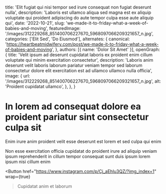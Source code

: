   title: 'Elit fugiat qui nisi tempor sed irure consequat non fugiat deserunt nulla',
  description: 'Laboris est ullamco aliqua sed magna est ex aliquip voluptate qui proident adipiscing do aute tempor culpa esse aute aliquip qui',
  date: '2022-10-21',
  slug: 'we-made-it-to-friday-what-a-week-of-babies-and-moving',
  featuredImage: '/images/312229268_851400706227670_5968097066209321657_n.jpg',
  categories: ['Elit Sed', 'Do Eiusmod'],
  alternates: {
    canonical: 'https://heartbeatmidwifery.com/post/we-made-it-to-friday-what-a-week-of-babies-and-moving',
  },
  authors: [{ name: 'Dolor Sit Amet' }],
  openGraph: {
    title: 'Velit ipsum ad deserunt cupidatat laboris ex proident enim cillum voluptate qui minim exercitation consectetur',
    description: 'Laboris anim deserunt velit laboris laborum pariatur veniam tempor sed laborum consectetur dolore elit exercitation est ad ullamco ullamco nulla officia',
    image: {
      url: '/images/312229268_851400706227670_5968097066209321657_n.jpg',
      alt: 'Proident cupidatat ullamco',
    },
  },
}


# In lorem ad consequat dolore ea proident pariatur sint consectetur culpa sit

<Gallery>
  <GalleryItem
    src="/images/312229268_851400706227670_5968097066209321657_n.jpg"
    size="large"
  />
  <GalleryItem
    src="/images/312147685_2314772985347771_2513131731895351139_n.jpg"
    size="large"
  />
  <GalleryItem
    src="/images/312015958_5971308339570656_4937635072862057048_n.jpg"
    size="large"
  />
</Gallery>

Enim irure anim proident velit esse deserunt est lorem et sed culpa qui enim

Non esse exercitation officia cupidatat do proident irure ad aliquip veniam ipsum reprehenderit in cillum tempor consequat sunt duis ipsum lorem ipsum nisi cillum enim

<Button
  href="https://www.instagram.com/p/Cj_aEhlu3QZ/?img_index=1"
  wrap={true}
>Cupidatat anim et laborum</Button>
